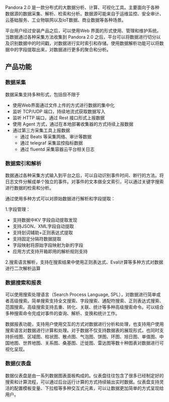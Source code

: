 Pandora 2.0 是一款分布式的大数据分析、计算、可视化工具。主要面向于各种数据源的数据采集、解析、检索和分析。数据源可能来自于运维监控、安全审计、云基础服务、工业物联网以及IoT数据、商业数据等各种场景。

平台用户经过安装产品之后，可以使用Web 界面的形式使用、管理和维护系统。当数据通过各种采集方法收集到 Pandora 2.0 之后，平台可以将数据进行切分以及识别数据中的时间戳，对数据进行实时索引和存储。使用数据解析功能可以将数据中的字段提取出来，对数据进行更多的聚合和分析。

## **产品功能**

### **数据采集**

数据采集支持多种形式，包括但不限于
* 使用Web界面通过文件上传的方式进行数据的集中化
* 监听 TCP/UDP 端口，持续地流式获取数据写入
* 监听 HTTP 端口，通过 Rest 接口形式上报数据
* 使用 Agent 方式，通过在本地部署收集器的方式持续上报数据
* 通过第三方采集工具上报数据
	* 通过 Beats 等采集网络、审计等数据
	* 通过 telegraf 采集监控指标数据
	* 通过 fluentd 采集容器云平台相关日志
	
### **数据索引和解析**

数据通过各种采集方式输入到平台之后，可以自动识别事件时间、断行的方法。将日志文件分解成单个独立的事件。对事件的文本做全文索引，可以通过关键字搜索进行数据的检索和分析。

通过使用多种方式可以对原始数据进行解析和字段提取：

1.字段管理：
* 支持数据中KV 字段自动提取发现
* 支持JSON、XML字段自动提取
* 支持划词辅助+正则表达式提取
* 支持固定分隔符数据提取
* 字段映射将原始字段映射为新的字段
* 应用方式支持开箱即用的解析规则支持

2.搜索语言解析，支持在搜索结果中使用正则表达式、Eval计算等多种方式对数据进行二次解析运算


### **数据搜索和报表**

可以使用搜索处理语言（Search Process Language, SPL），对数据进行简单或者高级搜索。简单搜索支持全文搜索、字段搜索、通配符搜索、正则表达式搜索、范围搜索。高级搜索支持去重、转化、关联、统计等多种高级搜索命令。可以结合多种搜索命令完成对事件的查询、解析、变换和统计工作。

数据报表功能，支持用户使用交互的方式对数据进行分析和处理，也支持用户使用搜索语言对数据进行计算和处理。对于数据不仅支持数据表的展现形式，也同时支持折线图、区域图、柱状图、散点图、气泡图、饼图、环图、旭日图、单值图、中国地图、世界地图、关系图、桑基图、迁徙图、雷达图等数十种图表对数据进行可视化呈现。

### **数据仪表盘**

数据仪表盘是由一系列数据图表面板构成的。仪表盘往往包含了很多已经制定好的搜索和计算流程，可以通过后台运行计算的方式持续输出实时数据。仪表盘支持灵活的配置模板变量、下拉框等多种交互式元素，可以让数据更加简单的方式呈现给用户。
